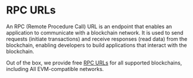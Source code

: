 # RPC URLs

An RPC (Remote Procedure Call) URL
is an endpoint that enables an application to communicate with a blockchain network.
It is used to send requests (initiate transactions) and receive responses (read data) from the blockchain,
enabling developers to build applications that interact with the blockchain.

Out of the box, we provide free [RPC URLs](https://thirdweb.com/chainlist) for all supported blockchains, including All EVM-compatible networks.
